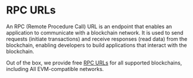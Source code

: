 # RPC URLs

An RPC (Remote Procedure Call) URL
is an endpoint that enables an application to communicate with a blockchain network.
It is used to send requests (initiate transactions) and receive responses (read data) from the blockchain,
enabling developers to build applications that interact with the blockchain.

Out of the box, we provide free [RPC URLs](https://thirdweb.com/chainlist) for all supported blockchains, including All EVM-compatible networks.
